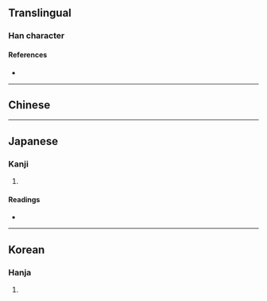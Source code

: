 {{character info}}
==Translingual==

===Han character===
{{Han char|rn=85|rad=水|as=15|sn=18|four=|canj=EHOK|ids=⿰氵徵}}

====References====
* {{Han ref|kx=0659.200|dkj=18617|dj=1069.100|hdz=31779.040|uh=7013|ud=28691}}

----

==Chinese==
{{zh-see|澄|a}}

----

==Japanese==

===Kanji===
{{ja-kanji|grade=|rs=水15}}

# {{rfdef|ja|sort=水15}}

====Readings====
* {{ja-readings|on=[[ちょう]] (chō)|kun=}}

----

==Korean==

===Hanja===
{{ko-hanja|hangeul=징|eumhun=|rv=jing|mr=ching|y=cing}}

# {{rfdef|ko|sort=水15}}